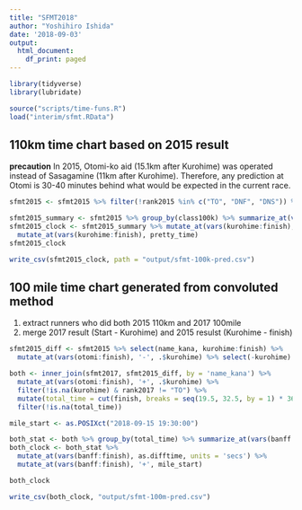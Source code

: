 ```yaml
---
title: "SFMT2018"
author: "Yoshihiro Ishida"
date: '2018-09-03'
output:
  html_document:
    df_print: paged
---
```


```r
library(tidyverse)
library(lubridate)

source("scripts/time-funs.R")
load("interim/sfmt.RData")
```


## 110km time chart based on 2015 result

__precaution__
In 2015, Otomi-ko aid (15.1km after Kurohime) was operated instead of Sasagamine (11km after Kurohime). Therefore, any prediction at Otomi is 30-40 minutes behind what would be expected in the current race.

```r
sfmt2015 <- sfmt2015 %>% filter(!rank2015 %in% c("TO", "DNF", "DNS")) %>% mutate(class100k = cut(finish, breaks = seq(9.5, 22.5, by = 1) * 3600, label = paste0(10:22, "h")))

sfmt2015_summary <- sfmt2015 %>% group_by(class100k) %>% summarize_at(vars(kurohime:finish), median, na.rm = T)
sfmt2015_clock <- sfmt2015_summary %>% mutate_at(vars(kurohime:finish), '+', 3600 * 5.5) %>% 
  mutate_at(vars(kurohime:finish), pretty_time)
sfmt2015_clock
```

```r
write_csv(sfmt2015_clock, path = "output/sfmt-100k-pred.csv")
```

## 100 mile time chart generated from convoluted method

1. extract runners who did both 2015 110km and 2017 100mile
2. merge 2017 result (Start - Kurohime) and 2015 resulst (Kurohime - finish)

```r
sfmt2015_diff <- sfmt2015 %>% select(name_kana, kurohime:finish) %>% 
  mutate_at(vars(otomi:finish), '-', .$kurohime) %>% select(-kurohime)

both <- inner_join(sfmt2017, sfmt2015_diff, by = 'name_kana') %>% 
  mutate_at(vars(otomi:finish), '+', .$kurohime) %>% 
  filter(!is.na(kurohime) & rank2017 != "TO") %>% 
  mutate(total_time = cut(finish, breaks = seq(19.5, 32.5, by = 1) * 3600, labels = c(paste0(20:32, 'h')))) %>% 
  filter(!is.na(total_time))

mile_start <- as.POSIXct("2018-09-15 19:30:00")

both_stat <- both %>% group_by(total_time) %>% summarize_at(vars(banff:finish), median, na.rm = T)
both_clock <- both_stat %>% 
  mutate_at(vars(banff:finish), as.difftime, units = 'secs') %>% 
  mutate_at(vars(banff:finish), '+', mile_start)

both_clock
```

```r
write_csv(both_clock, "output/sfmt-100m-pred.csv")
```

